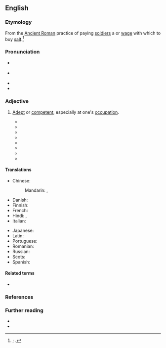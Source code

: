 ==English==
{{was wotd|2020|July|10}}

===Etymology===
From the [[w:Ancient Rome|Ancient Roman]] practice of paying [[soldier#Noun|soldiers]] a {{m|la|salārium}} or [[wage#Noun|wage]] with which to buy [[salt#Noun|salt]].<ref>{{R:Phrase Finder|entry=Worth one’s salt|url=https://www.phrases.org.uk/meanings/worth-ones-salt.html|nodot=1}}; {{cite-web|title=Worth one’s salt|url=http://www.word-detective.com/2007/07/worth-ones-salt/|archiveurl=https://web.archive.org/web/20190806044007/http://www.word-detective.com/2007/07/worth-ones-salt/|archivedate=6 August 2019|work=The Word Detective|date=31 July 2007}}.</ref>

===Pronunciation===
* {{a|RP}} {{IPA|en|/ˈwɜːθ wʌnz ˈsɒlt/}}
* {{a|GA}} {{IPA|en|/ˈwɝθ wʌnz ˈsɔlt/|/-sɑlt/}}
* {{audio|en|En-us-worth one's salt.mp3|Audio (GA)}}
* {{audio|en|En-au-worth one's salt.ogg|Audio (AU)}}

===Adjective===
{{en-adj|-}}

# {{lb|en|idiomatic}} [[adept#Adjective|Adept]] or [[competent]], especially at one's [[occupation]].
#: {{synonyms|en|worth one's weight in salt}}
#: {{ux|en|Any doctor '''worth his salt''' should be able to correctly diagnose the illness.}}
#* {{quote-book|en|author=A[lexander] Dalrymple|authorlink=Alexander Dalrymple|title=A Fair State of the Case between the East India Company and the Owners of Ships Now in Their Service.{{nb...|To which are Added Considerations on Mr. Brough’s Pamphlet Concerning the East India Company’s Shipping}}|location=London|publisher=Printed by George Bigg [...]; and sold by J. Sewell,{{nb...|Cornhill.}}|year=1786|pages=46–47|pageurl=https://books.google.com/books?id=BV0VAAAAQAAJ&pg=PA47|oclc=931332172|passage=[T]he encouragement for Shipwrights continues great at the Capital; to which all young People are naturally deſirous to come, whenever they fancy their abilities would diſtinguiſh them, or find a deſire to improve themſelves in their profeſſion; which two claſſes comprehend all the Shipwrights that will ever be '''worth their salt'''!}}
#* {{RQ:Hughes Tom Brown|chapter=The Fight|pages=312–313|pageref=312|passage=Everyone who is '''worth his salt''' has his enemies, who must be beaten, be they evil thoughts and habits in himself, or spiritual wickedness in high places, or Russians, or Border-ruffians, or Bill, Tom, or Harry, who will not let him live his life in quiet till he has thrashed them.}}
#* {{RQ:Stevenson Treasure Island|chapter=Narrative Continued by the Doctor: End of the First Day’s Fighting|page=142|passage=It did all our hearts good to see him spit in his hand, knit his brows, and make the blade sing through the air. It was plain from every line of his body that our new hand was '''worth his salt'''.}}
#* {{quote-journal|en|author=Arnold H. Maremont|title=Public Relations—the Tail that Wags the Dog?|magazine=Michigan Business Review|location=Ann Arbor, Mich.|publisher=Graduate School of Business Administration, {{w|University of Michigan}}|month=May|year=1966|volume=XVIII|issue=3|page=11|pageurl=https://books.google.com/books?id=1pV0ogsLh7sC&pg=RA10-PA11|column=1|issn=0026-2056|oclc=4996148|passage=Every executive '''worth his salt''' has his own private charity, ranging all the way from the Society for the Prevention of Cruelty to Animals to raising money for organizations concerned with better sex education in our public schools.}}
#* {{quote-book|en|author=Ronald W. Maris|author2=Alan L[ee] Berman|authorlink2=Alan Berman|author3=Morton M. Silverman [''et al.'']|chapter=The Empirical Foundations of Suicidology|title=Comprehensive Textbook of Suicidology|location=New York, N.Y.; London|publisher={{w|Guilford Press}}|year=2000|section=part I (Foundations of Suicidology)|page=62|pageurl=https://books.google.com/books?id=Zi-xoFAPnPMC&pg=PA62|isbn=978-1-57230-541-0|passage=Surely any "science" '''worth its salt''' ought to try to be true to its name and be as objective as it can, make careful measurements, count something.}}
#* {{quote-book|en|author=Wendy Wax|title=Magnolia Wednesdays|location=New York, N.Y.|publisher={{w|Berkley Books}}|month=March|year=2010|page=400|pageurl=https://books.google.com/books?id=qqo6WQ1Fg0UC&pg=PA400|isbn=978-0-425-23235-4|passage=Those were the kinds of story elements that any network would pay big bucks for, that any investigative journalist '''worth her salt''' would kill for. This story was an automatic ticket back to the top of network news.}}
#* {{quote-web|en|author=Charles Bramesco|title=A Spoonful of Nostalgia Helps the Calculated ''{{w|Mary Poppins Returns}}'' Go Down|archiveurl=https://web.archive.org/web/20190524223716/https://www.avclub.com/a-spoonful-of-nostalgia-helps-the-calculated-mary-poppi-1831031216|archivedate=24 May 2019|work={{w|The A.V. Club}}|date=12 December 2018|passage=She does the same thing as any parent '''worth their salt''', and gets rambunctious youngsters engaged in daily drudgeries by refashioning the quotidian as adventure.}}
#* {{quote-journal|en|date=2021 January 13|author=Christian Wolmar|title=Read all about London's Cathedrals of Steam|journal=RAIL, issue 922|page=62|text=Every rail company '''worth its salt''' wanted to connect with London. Interestingly, it was largely that way around - provincial entrepreneurs wanting to connect with the capital, rather than London capitalists seeking to spread outwards.}}

====Translations====
{{trans-top|adept or competent}}
* Chinese:
*: Mandarin: {{t+|cmn|勝任}}, {{t+|cmn|胜任|tr=shèngrèn}}
* Danish: {{t-needed|da}}
* Finnish: {{t|fi|[[palkkansa]] [[arvoinen]]}}
* French: {{t+|fr|digne de ce nom}}
* Hindi: {{t|hi|नमक हलाल|m}}, {{t|hi|नमक हलाली|f}}
* Italian: {{t-needed|it}}
{{trans-mid}}
* Japanese: {{t-needed|ja}}
* Latin: {{t-needed|la}}
* Portuguese: {{t-needed|pt}}
* Romanian: {{t-needed|ro}}
* Russian: {{t-needed|ru}}
* Scots: {{t|sco|wirth saut til his kail}}
* Spanish: {{t-needed|es}}
{{trans-bottom}}

====Related terms====
* {{l|en|not worth salt}}

===References===
<references />

===Further reading===
* {{R:OED Online|subentry=(to be) worth one’s salt|subid=24412902|entry=salt|pos=''n.{{sup|1}}''|noformat=1|id=170146|date=1909}}
* {{R:Lexico|pos=phrase}}